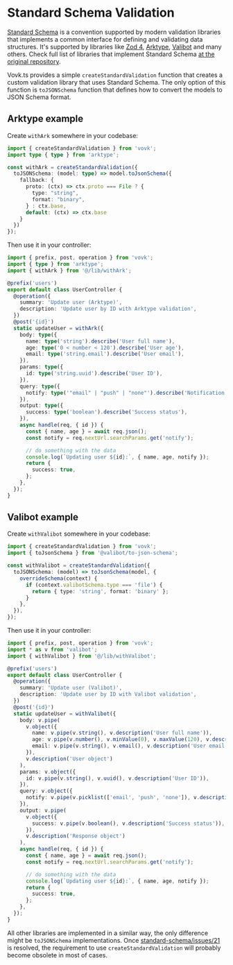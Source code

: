 # Standard Schema Validation

[Standard Schema](https://github.com/standard-schema/standard-schema) is a convention supported by modern validation libraries that implements a common interface for defining and validating data structures. It's supported by libraries like [Zod 4](https://www.npmjs.com/package/zod), [Arktype](https://www.npmjs.com/package/arktype), [Valibot](https://www.npmjs.com/package/valibot) and many others. Check full list of libraries that implement Standard Schema [at the original repository](https://github.com/standard-schema/standard-schema?tab=readme-ov-file#what-schema-libraries-implement-the-spec).

Vovk.ts provides a simple `createStandardValidation` function that creates a custom validation library that uses Standard Schema. The only option of this function is `toJSONSchema` function that defines how to convert the models to JSON Schema format.

## Arktype example

Create `withArk` somewhere in your codebase:

```ts filename="src/lib/withArk.ts"
import { createStandardValidation } from 'vovk';
import type { type } from 'arktype';

const withArk = createStandardValidation({
  toJSONSchema: (model: type) => model.toJsonSchema({
    fallback: { 
      proto: (ctx) => ctx.proto === File ? {
        type: "string",
        format: "binary",
      } : ctx.base,
      default: (ctx) => ctx.base
    }
  })
});
```

Then use it in your controller:

```ts filename="src/modules/user/UserController.ts"
import { prefix, post, operation } from 'vovk';
import { type } from 'arktype';
import { withArk } from '@/lib/withArk';

@prefix('users')
export default class UserController {
  @operation({
    summary: 'Update user (Arktype)',
    description: 'Update user by ID with Arktype validation',
  })
  @post('{id}')
  static updateUser = withArk({
    body: type({
      name: type('string').describe('User full name'),
      age: type('0 < number < 120').describe('User age'),
      email: type('string.email').describe('User email'),
    }),
    params: type({
      id: type('string.uuid').describe('User ID'),
    }),
    query: type({
      notify: type('"email" | "push" | "none"').describe('Notification type'),
    }),
    output: type({
      success: type('boolean').describe('Success status'),
    }),
    async handle(req, { id }) {
      const { name, age } = await req.json();
      const notify = req.nextUrl.searchParams.get('notify');

      // do something with the data
      console.log(`Updating user ${id}:`, { name, age, notify });
      return {
        success: true,
      };
    },
  });
}
```

## Valibot example

Create `withValibot` somewhere in your codebase:

```ts filename="src/lib/withValibot.ts"
import { createStandardValidation } from 'vovk';
import { toJsonSchema } from '@valibot/to-json-schema';

const withValibot = createStandardValidation({
  toJSONSchema: (model) => toJsonSchema(model, {
    overrideSchema(context) {
      if (context.valibotSchema.type === 'file') {
        return { type: 'string', format: 'binary' };
      }
    },
  }),
});
```

Then use it in your controller:

```ts filename="src/modules/user/UserController.ts"
import { prefix, post, operation } from 'vovk';
import * as v from 'valibot';
import { withValibot } from '@/lib/withValibot';

@prefix('users')
export default class UserController {
  @operation({
    summary: 'Update user (Valibot)',
    description: 'Update user by ID with Valibot validation',
  })
  @post('{id}')
  static updateUser = withValibot({
    body: v.pipe(
      v.object({
        name: v.pipe(v.string(), v.description('User full name')),
        age: v.pipe(v.number(), v.minValue(0), v.maxValue(120), v.description('User age')),
        email: v.pipe(v.string(), v.email(), v.description('User email')),
      }),
      v.description('User object')
    ),
    params: v.object({
      id: v.pipe(v.string(), v.uuid(), v.description('User ID')),
    }),
    query: v.object({
      notify: v.pipe(v.picklist(['email', 'push', 'none']), v.description('Notification type')),
    }),
    output: v.pipe(
      v.object({
        success: v.pipe(v.boolean(), v.description('Success status')),
      }),
      v.description('Response object')
    ),
    async handle(req, { id }) {
      const { name, age } = await req.json();
      const notify = req.nextUrl.searchParams.get('notify');

      // do something with the data
      console.log(`Updating user ${id}:`, { name, age, notify });
      return {
        success: true,
      };
    },
  });
}
```

All other libraries are implemented in a similar way, the only difference might be `toJSONSchema` implementations. Once [standard-schema/issues/21](https://github.com/standard-schema/standard-schema/issues/21) is resolved, the requirement to use `createStandardValidation` will probably become obsolete in most of cases.

